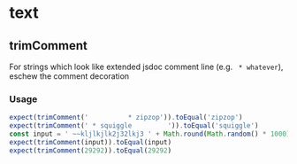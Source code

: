 # text



## trimComment

For strings which look like extended jsdoc comment line (e.g. ` * whatever`),
eschew the comment decoration

### Usage
```js
expect(trimComment('          * zipzop')).toEqual('zipzop')
expect(trimComment(' * squiggle         ')).toEqual('squiggle')
const input = ' ~~kljlkjlk2j32lkj3 ' + Math.round(Math.random() * 1000)
expect(trimComment(input)).toEqual(input)
expect(trimComment(29292)).toEqual(29292)
```
